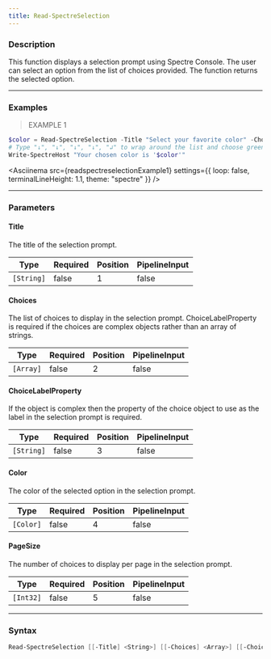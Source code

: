 ```yaml
---
title: Read-SpectreSelection
---
```









### Description

This function displays a selection prompt using Spectre Console. The user can select an option from the list of choices provided. The function returns the selected option.



---


### Examples
> EXAMPLE 1

```powershell
$color = Read-SpectreSelection -Title "Select your favorite color" -Choices @("Red", "Green", "Blue") -Color "Green"
# Type "↓", "↓", "↓", "↓", "↲" to wrap around the list and choose green
Write-SpectreHost "Your chosen color is '$color'"
```
<Asciinema
    src={readspectreselectionExample1}
    settings={{
        loop: false,
        terminalLineHeight: 1.1,
        theme: "spectre"
    }}
/>


---


### Parameters
#### **Title**

The title of the selection prompt.






|Type      |Required|Position|PipelineInput|
|----------|--------|--------|-------------|
|`[String]`|false   |1       |false        |



#### **Choices**

The list of choices to display in the selection prompt. ChoiceLabelProperty is required if the choices are complex objects rather than an array of strings.






|Type     |Required|Position|PipelineInput|
|---------|--------|--------|-------------|
|`[Array]`|false   |2       |false        |



#### **ChoiceLabelProperty**

If the object is complex then the property of the choice object to use as the label in the selection prompt is required.






|Type      |Required|Position|PipelineInput|
|----------|--------|--------|-------------|
|`[String]`|false   |3       |false        |



#### **Color**

The color of the selected option in the selection prompt.






|Type     |Required|Position|PipelineInput|
|---------|--------|--------|-------------|
|`[Color]`|false   |4       |false        |



#### **PageSize**

The number of choices to display per page in the selection prompt.






|Type     |Required|Position|PipelineInput|
|---------|--------|--------|-------------|
|`[Int32]`|false   |5       |false        |





---


### Syntax
```powershell
Read-SpectreSelection [[-Title] <String>] [[-Choices] <Array>] [[-ChoiceLabelProperty] <String>] [[-Color] <Color>] [[-PageSize] <Int32>] [<CommonParameters>]
```
